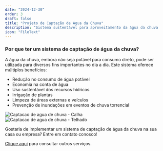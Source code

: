 ```yaml
---
date: "2024-12-30"
order: 3
draft: false
title: "Projeto de Captação de Água da Chuva"
description: "Sistema sustentável para aproveitamento da água da chuva em diversos usos não potáveis"
icon: "FileText"
---
```


### Por que ter um sistema de captação de água da chuva?

A água da chuva, embora não seja potável para consumo direto, pode ser utilizada para diversos fins importantes no dia a dia. Este sistema oferece múltiplos benefícios:

- Redução no consumo de água potável
- Economia na conta de água
- Uso sustentável dos recursos hídricos
- Irrigação de plantas
- Limpeza de áreas externas e veículos
- Prevenção de inundações em eventos de chuva torrencial

<div class="flex flex-col md:flex-row gap-4">
  <img src="/images/services/captacao-chuva-calha.jpg" alt="Captacao de agua de chuva - Calha" class="w-full md:w-1/2 h-auto" />
  <img src="/images/services/captacao-chuva-telhado.jpg" alt="Captacao de agua de chuva - Telhado" class="w-full md:w-1/2 h-auto" />
</div>

Gostaria de implementar um sistema de captação de água da chuva na sua casa ou empresa? Entre em contato conosco!

[Clique aqui](/servicos) para consultar outros serviços.
